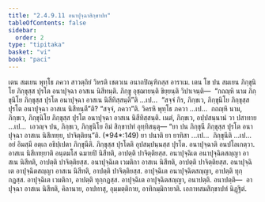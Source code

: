 ```yaml
---
title: "2.4.9.11 อนาปุจฺฉาสิกฺขาปท"
tableOfContents: false
sidebar:
  order: 2
type: "tipitaka"
basket: "vi"
book: "paci"
---
```



<DynamicBreadcrumb />

<Division number="1214" book="paci">

<Paragraph number="3501" book="paci">
เตน สมเยน พุทฺโธ ภควา สาวตฺถิยํ วิหรติ เชตวเน อนาถปิณฺฑิกสฺส อาราเม. เตน โข ปน สมเยน ภิกฺขุนิโย ภิกฺขุสฺส ปุรโต อนาปุจฺฉา อาสเน นิสีทนฺติ. ภิกฺขู อุชฺฌายนฺติ ขิยฺยนฺติ วิปาเจนฺติ—  “กถญฺหิ นาม ภิกฺขุนิโย ภิกฺขุสฺส ปุรโต อนาปุจฺฉา อาสเน นิสีทิสฺสนฺตี”ติ …เป…  “สจฺจํ กิร, ภิกฺขเว, ภิกฺขุนิโย ภิกฺขุสฺส ปุรโต อนาปุจฺฉา อาสเน นิสีทนฺตี”ติ? “สจฺจํ, ภควา”ติ. วิครหิ พุทฺโธ ภควา …เป…  กถญฺหิ นาม, ภิกฺขเว, ภิกฺขุนิโย ภิกฺขุสฺส ปุรโต อนาปุจฺฉา อาสเน นิสีทิสฺสนฺติ. เนตํ, ภิกฺขเว, อปฺปสนฺนานํ วา ปสาทาย …เป…  เอวญฺจ ปน, ภิกฺขเว, ภิกฺขุนิโย อิมํ สิกฺขาปทํ อุทฺทิสนฺตุ—
</Paragraph>

</Division>
<Division number="1215" book="paci">

<Paragraph number="3502" book="paci">
<Emphasis>“ยา ปน ภิกฺขุนี ภิกฺขุสฺส ปุรโต อนาปุจฺฉา อาสเน นิสีเทยฺย, ปาจิตฺติยนฺ”</Emphasis>ติ. (*94*:<Emphasis>149</Emphasis>)
</Paragraph>

</Division>
<Division number="1216" book="paci">

<Paragraph number="3503" book="paci">
<Emphasis>ยา ปนา</Emphasis>ติ ยา ยาทิสา …เป…  <Emphasis>ภิกฺขุนี</Emphasis>ติ …เป…  อยํ อิมสฺมึ อตฺเถ อธิปฺเปตา ภิกฺขุนีติ.
</Paragraph>

<Paragraph number="3504" book="paci">
<Emphasis>ภิกฺขุสฺส ปุรโต</Emphasis>ติ อุปสมฺปนฺนสฺส ปุรโต. <Emphasis>อนาปุจฺฉา</Emphasis>ติ อนปโลเกตฺวา. <Emphasis>อาสเน นิสีเทยฺยา</Emphasis>ติ อนฺตมโส ฉมายปิ นิสีทติ, อาปตฺติ ปาจิตฺติยสฺส.
</Paragraph>

</Division>
<Division number="1217" book="paci">

<Paragraph number="3505" book="paci">
อนาปุจฺฉิเต อนาปุจฺฉิตสญฺญา อาสเน นิสีทติ, อาปตฺติ ปาจิตฺติยสฺส. อนาปุจฺฉิเต เวมติกา อาสเน นิสีทติ, อาปตฺติ ปาจิตฺติยสฺส. อนาปุจฺฉิเต อาปุจฺฉิตสญฺญา อาสเน นิสีทติ, อาปตฺติ ปาจิตฺติยสฺส.
</Paragraph>

<Paragraph number="3506" book="paci">
อาปุจฺฉิเต อนาปุจฺฉิตสญฺญา, อาปตฺติ ทุกฺกฏสฺส. อาปุจฺฉิเต เวมติกา, อาปตฺติ ทุกฺกฏสฺส. อาปุจฺฉิเต อาปุจฺฉิตสญฺญา, อนาปตฺติ.
</Paragraph>

</Division>
<Division number="1218" book="paci">

<Paragraph number="3507" book="paci">
อนาปตฺติ—  อาปุจฺฉา อาสเน นิสีทติ, คิลานาย, อาปทาสุ, อุมฺมตฺติกาย, อาทิกมฺมิกายาติ.

</Paragraph>
</Division>

<Paragraph number="3508" type="center" book="paci">
เอกาทสมสิกฺขาปทํ นิฏฺฐิตํ.
</Paragraph>